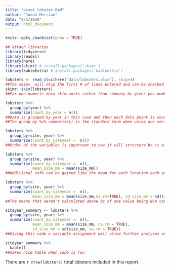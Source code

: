 ```yaml
---
title: "pivot.lobster.Rmd"
author: "Jonah Merriam"
date: "8/5/2020"
output: html_document
---
```


```r
knitr::opts_chunk$set(echo = TRUE)
```

```r
## attach libraries
library(tidyverse)
library(readxl)
library(here)
library(skimr) # install.packages('skimr')
library(kableExtra) # install.packages('kableExtra')
```

```r
lobsters <- read_xlsx(here("data/lobsters.xlsx"), skip=4)
##The skip=_ will skip the first # of lines entered and can be checked for success by head()
skimr::skim(lobsters) 
##For non-numeric data skim works rather than summary bc gives you number of variables and any data that may be missing for those variables

```

```r
lobsters %>%
  group_by(year) %>%
  summarize(count_by_year = n())
##Data is grouped by year in this case and then each data point is counted and binned by year because n=1 for each row
##The group_by %>% summarize() is the standard form when using one variable to group 
```

```r
lobsters %>%
  group_by(site, year) %>%
  summarize(count_by_siteyear =  n())
##Order of the variables is important to how it will structure bc it will group in order so in this case site and then year

lobsters %>%
  group_by(site, year) %>%
  summarize(count_by_siteyear =  n(),
            mean_size_mm = mean(size_mm))
##Additional info can be gained like the mean for each location each year by adding this kind of code to the summarize section

lobsters %>%
  group_by(site, year) %>%
  summarize(count_by_siteyear =  n(), 
            mean_size_mm = mean(size_mm,na.rm=TRUE), sd_size_mm = sd(size_mm, na.rm=TRUE))
##The means that weren't calculated above bc of one value being N/A can be fixed by adding the na.rm=TRUE and standard deviation can be calculated in a similar manner to the mean 

siteyear_summary <- lobsters %>%
  group_by(site, year) %>%
  summarize(count_by_siteyear =  n(), 
            mean_size_mm = mean(size_mm, na.rm = TRUE), 
            sd_size_mm = sd(size_mm, na.rm = TRUE))
##Giving this code a variable assignment will allow further analyses and formatting and is the starting point for a lot of the data manipulation in R
```

```r
siteyear_summary %>%
  kable()
##makes nice table when code is run
```

There are `r nrow(lobsters)` total lobsters included in this report.

